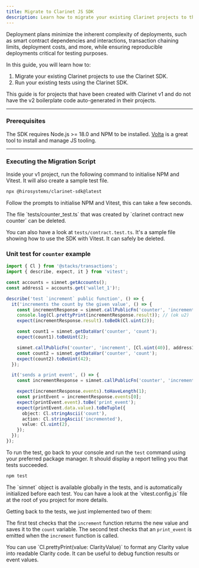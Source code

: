 ```yaml
---
title: Migrate to Clarinet JS SDK
description: Learn how to migrate your existing Clarinet projects to the Clarinet SDK.
---
```





Deployment plans minimize the inherent complexity of deployments, such as smart contract dependencies and interactions, transaction chaining limits, deployment costs, and more, while ensuring reproducible deployments critical for testing purposes.

In this guide, you will learn how to:

1. Migrate your existing Clarinet projects to use the Clarinet SDK.
2. Run your existing tests using the Clarinet SDK.

<Callout type="warn">
This guide is for projects that have been created with Clarinet v1 and do not have the v2 boilerplate code auto-generated in their projects.
</Callout>

---

### Prerequisites

The SDK requires Node.js >= 18.0 and NPM to be installed. [Volta](https://volta.sh/) is a great tool to install and manage JS tooling.

---

### Executing the Migration Script

Inside your v1 project, run the following command to initialise NPM and Vitest. It will also create a sample test file.

```bash title="Terminal"
npx @hirosystems/clarinet-sdk@latest
```

Follow the prompts to initialise NPM and Vitest, this can take a few seconds.

<Callout>
The file `tests/counter_test.ts` that was created by `clarinet contract new counter` can be deleted.

You can also have a look at `tests/contract.test.ts`. It's a sample file showing how to use the SDK with Vitest.
It can safely be deleted.
</Callout>

### Unit test for <code className='text-lg'>counter</code> example

```ts title="tests/counter.test.ts"
import { Cl } from '@stacks/transactions';
import { describe, expect, it } from 'vitest';

const accounts = simnet.getAccounts();
const address1 = accounts.get('wallet_1')!;

describe('test `increment` public function', () => {
  it('increments the count by the given value', () => {
    const incrementResponse = simnet.callPublicFn('counter', 'increment', [Cl.uint(1)], address1);
    console.log(Cl.prettyPrint(incrementResponse.result)); // (ok u2)
    expect(incrementResponse.result).toBeOk(Cl.uint(2));

    const count1 = simnet.getDataVar('counter', 'count');
    expect(count1).toBeUint(2);

    simnet.callPublicFn('counter', 'increment', [Cl.uint(40)], address1);
    const count2 = simnet.getDataVar('counter', 'count');
    expect(count2).toBeUint(42);
  });

  it('sends a print event', () => {
    const incrementResponse = simnet.callPublicFn('counter', 'increment', [Cl.uint(1)], address1);

    expect(incrementResponse.events).toHaveLength(1);
    const printEvent = incrementResponse.events[0];
    expect(printEvent.event).toBe('print_event');
    expect(printEvent.data.value).toBeTuple({
      object: Cl.stringAscii('count'),
      action: Cl.stringAscii('incremented'),
      value: Cl.uint(2),
    });
  });
});
```

To run the test, go back to your console and run the `test` command using your preferred package manager. It should display a report telling you that tests succeeded.

```bash title="Terminal"
npm test
```

<Callout>
The `simnet` object is available globally in the tests, and is automatically initialized before each test. You can have a look at the `vitest.config.js` file at the root of you project for more details.
</Callout>

Getting back to the tests, we just implemented two of them:

The first test checks that the `increment` function returns the new value and saves it to the `count` variable.
The second test checks that an `print_event` is emitted when the `increment` function is called.

<Callout>
You can use `Cl.prettyPrint(value: ClarityValue)` to format any Clarity value into readable Clarity code. It can be useful to debug function results or event values.
</Callout>
